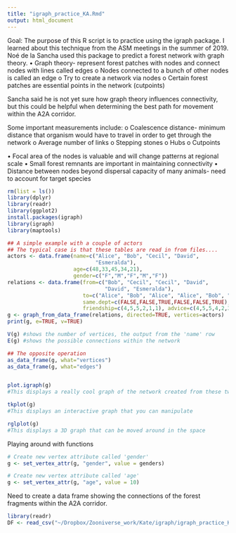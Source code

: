 ```yaml
---
title: "igraph_practice_KA.Rmd"
output: html_document
---
```


Goal: The purpose of this R script is to practice using the igraph package. I learned about this technique from the ASM meetings in the summer of 2019. Noé de la Sancha used this package to predict a forest network with graph theory. 
•	Graph theory- represent forest patches with nodes and connect nodes with lines called edges
o	Nodes connected to a bunch of other nodes is called an edge
o	Try to create a network via nodes 
o	Certain forest patches are essential points in the network (cutpoints)

Sancha said he is not yet sure how graph theory influences connectivity, but this could be helpful when determining the best path for movement within the A2A corridor. 

Some important measurements include:
o	Coalescence distance- minimum distance that organism would have to travel in order to get through the network 
o	Average number of links
o	Stepping stones
o	Hubs
o	Cutpoints

•	Focal area of the nodes is valuable and will change patterns at regional scale
•	Small forest remnants are important in maintaining connectivity
•	Distance between nodes beyond dispersal capacity of many animals- need to account for target species 



```r
rm(list = ls())
library(dplyr)
library(readr)
library(ggplot2)
install.packages(igraph)
library(igraph)
library(maptools)
```

```r
## A simple example with a couple of actors
## The typical case is that these tables are read in from files....
actors <- data.frame(name=c("Alice", "Bob", "Cecil", "David",
                            "Esmeralda"),
                     age=c(48,33,45,34,21),
                     gender=c("F","M","F","M","F"))
relations <- data.frame(from=c("Bob", "Cecil", "Cecil", "David",
                               "David", "Esmeralda"),
                        to=c("Alice", "Bob", "Alice", "Alice", "Bob", "Alice"),
                        same.dept=c(FALSE,FALSE,TRUE,FALSE,FALSE,TRUE),
                        friendship=c(4,5,5,2,1,1), advice=c(4,5,5,4,2,3))
g <- graph_from_data_frame(relations, directed=TRUE, vertices=actors)
print(g, e=TRUE, v=TRUE)

V(g) #shows the number of vertices, the output from the 'name' row
E(g) #shows the possible connections within the network 

## The opposite operation
as_data_frame(g, what="vertices")
as_data_frame(g, what="edges")


plot.igraph(g)
#This displays a really cool graph of the network created from these two data frames!!!

tkplot(g)
#This displays an interactive graph that you can manipulate

rglplot(g)
#This displays a 3D graph that can be moved around in the space
```


Playing around with functions
```r
# Create new vertex attribute called 'gender'
g <- set_vertex_attr(g, "gender", value = genders)

# Create new vertex attribute called 'age'
g <- set_vertex_attr(g, "age", value = 10)
```



Need to create a data frame showing the connections of the forest fragments within the A2A corridor.
```r
library(readr)
DF <- read_csv("~/Dropbox/Zooniverse_work/Kate/igraph/igraph_practice_KA.csv")
```


